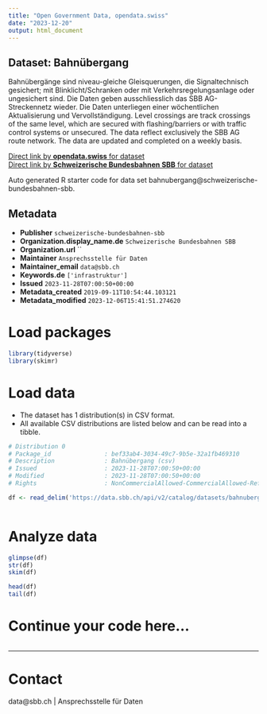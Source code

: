 ```yaml
---
title: "Open Government Data, opendata.swiss"
date: "2023-12-20"
output: html_document
---
```


## Dataset: Bahnübergang

Bahnübergänge sind niveau-gleiche Gleisquerungen, die Signaltechnisch gesichert; mit Blinklicht/Schranken oder mit Verkehrsregelungsanlage oder ungesichert sind. Die Daten geben ausschliesslich das SBB AG-Streckennetz wieder. Die Daten unterliegen einer wöchentlichen Aktualisierung und Vervollständigung. Level crossings are track crossings of the same level, which are secured with flashing/barriers or with traffic control systems or unsecured. The data reflect exclusively the SBB AG route network.  The data are updated and completed on a weekly basis.

[Direct link by **opendata.swiss** for dataset](https://opendata.swiss/de/dataset/bahnubergang)<br>
[Direct link by **Schweizerische Bundesbahnen SBB** for dataset](https://data.sbb.ch/explore/dataset/bahnubergang/)

Auto generated R starter code for data set bahnubergang@schweizerische-bundesbahnen-sbb.

## Metadata

- **Publisher** `schweizerische-bundesbahnen-sbb`
- **Organization.display_name.de** `Schweizerische Bundesbahnen SBB`
- **Organization.url** ``
- **Maintainer** `Ansprechsstelle für Daten`
- **Maintainer_email** `data@sbb.ch`
- **Keywords.de** `['infrastruktur']`
- **Issued** `2023-11-28T07:00:50+00:00`
- **Metadata_created** `2019-09-11T10:54:44.103121`
- **Metadata_modified** `2023-12-06T15:41:51.274620`


# Load packages

```r

library(tidyverse)
library(skimr)

```

# Load data

-   The dataset has 1 distribution(s) in CSV format.
-   All available CSV distributions are listed below and can be read into a tibble.

```r

# Distribution 0
# Package_id               : bef33ab4-3034-49c7-9b5e-32a1fb469310
# Description              : Bahnübergang (csv)
# Issued                   : 2023-11-28T07:00:50+00:00
# Modified                 : 2023-11-28T07:00:50+00:00
# Rights                   : NonCommercialAllowed-CommercialAllowed-ReferenceRequired

df <- read_delim('https://data.sbb.ch/api/v2/catalog/datasets/bahnubergang/exports/csv')



```

# Analyze data

```r

glimpse(df)
str(df)
skim(df)

head(df)
tail(df)

```

# Continue your code here...

```r

```

------------------------------------------------------------------------

# Contact

data@sbb.ch | Ansprechsstelle für Daten
